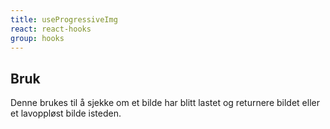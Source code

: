 ```yaml
---
title: useProgressiveImg
react: react-hooks
group: hooks
---
```


## Bruk

Denne brukes til å sjekke om et bilde har blitt lastet og returnere bildet eller et lavoppløst bilde isteden.
